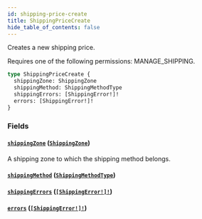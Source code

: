 ```yaml
---
id: shipping-price-create
title: ShippingPriceCreate
hide_table_of_contents: false
---
```


Creates a new shipping price.

Requires one of the following permissions: MANAGE_SHIPPING.

```graphql
type ShippingPriceCreate {
  shippingZone: ShippingZone
  shippingMethod: ShippingMethodType
  shippingErrors: [ShippingError!]!
  errors: [ShippingError!]!
}
```

### Fields

#### [`shippingZone`](#) ([`ShippingZone`](../../../developer/api-reference/objects/shipping-zone))

A shipping zone to which the shipping method belongs.

#### [`shippingMethod`](#) ([`ShippingMethodType`](../../../developer/api-reference/objects/shipping-method-type))

#### [`shippingErrors`](#) ([`[ShippingError!]!`](../../../developer/api-reference/objects/shipping-error))

#### [`errors`](#) ([`[ShippingError!]!`](../../../developer/api-reference/objects/shipping-error))
